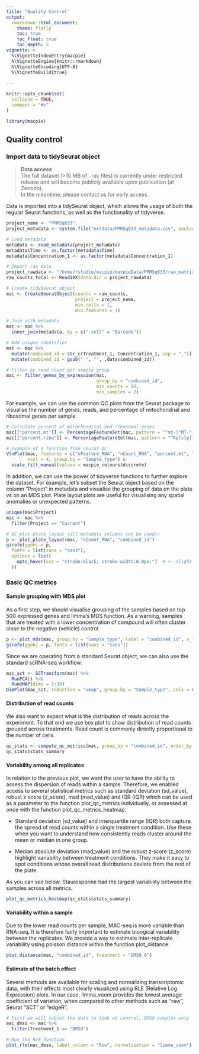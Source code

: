 ```yaml
---
title: "Quality Control"
output:
  rmarkdown::html_document:
    theme: flatly
    toc: true
    toc_float: true
    toc_depth: 5
vignette: >
  %\VignetteIndexEntry{macpie}
  %\VignetteEngine{knitr::rmarkdown}
  %\VignetteEncoding{UTF-8}
  %\VignetteBuild{true}
  
---
```


```r
knitr::opts_chunk$set(
  collapse = TRUE,
  comment = "#>"
)
```

```r
library(macpie)
```


## Quality control



### Import data to tidySeurat object 


> **Data access**  
> The full dataset (>10 MB of `.rds` files) is currently under restricted release and will become publicly available upon publication (at Zenodo).  
> In the meantime, please contact us for early access.


Data is imported into a tidySeurat object, which allows the usage of both the regular Seurat functions, as well as the functionality of tidyverse. 


```r
project_name <- "PMMSq033"
project_metadata <- system.file("extdata/PMMSq033_metadata.csv", package = "macpie")

# Load metadata
metadata <- read_metadata(project_metadata)
metadata$Time <- as.factor(metadata$Time)
metadata$Concentration_1 <- as.factor(metadata$Concentration_1)

```



```r
# Import raw data
project_rawdata <- "/home/rstudio/macpie/macpieData/PMMSq033/raw_matrix/"
raw_counts_total <- Read10X(data.dir = project_rawdata)

# Create tidySeurat object
mac <- CreateSeuratObject(counts = raw_counts,
                          project = project_name,
                          min.cells = 1,
                          min.features = 1)

# Join with metadata
mac <- mac %>%
  inner_join(metadata, by = c(".cell" = "Barcode"))

# Add unique identifier
mac <- mac %>%
  mutate(combined_id = str_c(Treatment_1, Concentration_1, sep = "_")) %>%
  mutate(combined_id = gsub(" ", "", .data$combined_id))

# Filter by read count per sample group
mac <- filter_genes_by_expression(mac, 
                                  group_by = "combined_id", 
                                  min_counts = 10, 
                                  min_samples = 2)
```
For example, we can use the common QC plots from the Seurat package to visualise the number of genes, reads, and percentage of mitochondrial and ribosomal genes per sample.
```r
# Calculate percent of mitochondrial and ribosomal genes
mac[["percent.mt"]] <- PercentageFeatureSet(mac, pattern = "^mt-|^MT-")
mac[["percent.ribo"]] <- PercentageFeatureSet(mac, pattern = "^Rp[slp][[:digit:]]|^Rpsa|^RP[SLP][[:digit:]]|^RPSA")

# Example of a function from Seurat QC 
VlnPlot(mac, features = c("nFeature_RNA", "nCount_RNA", "percent.mt", "percent.ribo"), 
        ncol = 4, group.by = "Sample_type") & 
  scale_fill_manual(values = macpie_colours$discrete) 

```

In addition, we can use the power of tidyverse functions to further explore the dataset. For example, let's subset the Seurat object based on the column "Project" in metadata and visualise the grouping of data on the plate vs on an MDS plot. Plate layout plots are useful for visualising any spatial anomalies or unexpected patterns.

```r
unique(mac$Project)
mac <- mac %>%
  filter(Project == "Current")

# QC plot plate layout (all metadata columns can be used):
p <- plot_plate_layout(mac, "nCount_RNA", "combined_id")
girafe(ggobj = p, 
  fonts = list(sans = "sans"),
  options = list(
    opts_hover(css = "stroke:black; stroke-width:0.8px;")  # <- slight darkening
  ))
```


### Basic QC metrics

#### Sample grouping with MDS plot


As a first step, we should visualise grouping of the samples based on top 500 expressed genes and limma's MDS function. As a warning, samples that are treated with a lower concentration of compound will often cluster close to the negative (vehicle) control. 

```r
p <- plot_mds(mac, group_by = "Sample_type", label = "combined_id", n_labels = 30)
girafe(ggobj = p, fonts = list(sans = "sans"))

```

Since we are operating from a standard Seurat object, we can also use the standard scRNA-seq workflow. 

```r
mac_sct <- SCTransform(mac) %>%
  RunPCA() %>%
  RunUMAP(dims = 1:30)
DimPlot(mac_sct, reduction = "umap", group.by = "Sample_type", cols = macpie_colours$discrete)
```

#### Distribution of read counts

We also want to expect what is the distribution of reads across the experiment. To that end we use box plot to show distribution of read counts grouped across treatments. Read count is commonly directly proportional to the number of cells.

```r
qc_stats <- compute_qc_metrics(mac, group_by = "combined_id", order_by = "median")
qc_stats$stats_summary
```
#### Variability among all replicates

In relation to the previous plot, we want the user to have the ability to assess the dispersion of reads within a sample. Therefore, we enabled access to several statistical metrics such as standard deviation (sd_value), robust z score (z_score), mad (mad_value) and IQR (IQR) which can be used as a parameter to the function plot_qc_metrics individually, or assessed at once with the function plot_qc_metrics_heatmap. 

  - Standard deviation (sd_value) and interquartile range (IQR) both capture the spread of read counts within a single treatment condition. Use these when you want to understand how consistently reads cluster around the mean or median in one group.

  - Median absolute deviation (mad_value) and the robust z‐score (z_score) highlight variability between treatment conditions. They make it easy to spot conditions whose overall read distributions deviate from the rest of the plate. 


As you can see below, Staurosporine had the largest variability between the samples across all metrics. 

```r
plot_qc_metrics_heatmap(qc_stats$stats_summary)

```



#### Variability within a sample

Due to the lower read counts per sample, MAC-seq is more variable than RNA-seq. It is therefore fairly important to estimate bioogical variability between the replicates. We provide a way to estimate inter-replicate variability using poisson distance within the function plot_distance.

```r
plot_distance(mac, "combined_id", treatment = "DMSO_0")
```

#### Estimate of the batch effect

Several methods are available for scaling and normalizing transcriptomic data, with their effects most clearly visualized using RLE (Relative Log Expression) plots. In our case, limma_voom provides the lowest average coefficient of variation, when compared to other methods such as "raw", Seurat "SCT" or "edgeR".

```r
# First we will subset the data to look at control, DMSO samples only
mac_dmso <- mac %>%
  filter(Treatment_1 == "DMSO")

# Run the RLE function
plot_rle(mac_dmso, label_column = "Row", normalisation = "limma_voom")

```